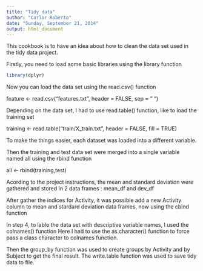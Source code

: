 ```yaml
---
title: "Tidy data"
author: "Carlor Roberto"
date: "Sunday, September 21, 2014"
output: html_document
---
```


This cookbook is to have an idea about how to clean the data set used in the tidy data project.

Firstly, you need to load some basic libraries using the library function


```r
library(dplyr)
```

Now you can load the data set using the read.csv() function


feature <- read.csv("features.txt", header = FALSE, sep = " ")

Depending on the data set, I had to use read.table() function, like to load the training set


training <- read.table("train/X_train.txt", header = FALSE, fill = TRUE)


To make the things easier, each dataset was loaded into a different variable.

Then the training and test data set were merged into a single variable named all using the rbind function

all <- rbind(training,test)

Acording to the project instructions, the mean and standard deviation were gathered and stored in 2 data frames : mean_df and dev_df

After gather the indices for Activity, it was possible add a new Activity column to mean and stardard deviation data frames, now using the cbind function

In step 4, to lable the data set with descriptive variable names, I used the colnames() function
Here I had to use the as.character() function to force pass a class character to colnames function.

Then the group_by function was used to create groups by Activity and by Subject to get the final result.
The write.table function was used to save tidy data to file.

